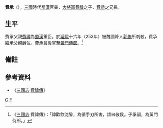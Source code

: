 '''費承'''（{{bd|?||?|catIdx=F}}），[[三國|三國]]時代[[蜀漢|蜀漢]]官員，[[大將軍|大將軍]][[費禕|費禕]]之子，[[費恭|費恭]]之兄長。

==生平==
費承父親[[費禕|費禕]]為[[蜀漢|蜀漢]]重臣，於[[延熙_(蜀漢)|延熙]]十六年（253年）被魏國降人[[郭脩|郭脩]]所刺殺，費承繼承父親爵位。費承最後官至[[黃門侍郎|黃門侍郎]]。<ref>《[[三國志|三國志]]·費禕傳》：「禕歡飲沈醉，為循手刃所害，諡曰敬侯。子承嗣，為黃門侍郎。」</ref>

==備註==
{{reflist}}

==參考資料==
*《[[三國志|三國志]]·[[:s:三國志/卷44|費禕傳]]》

[[Category:費姓|C]]
[[Category:蜀漢政治人物|F]]